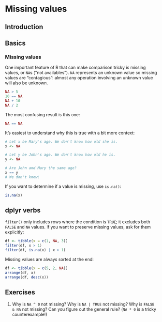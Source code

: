 # Missing values {#missing-values}

## Introduction

## Basics

### Missing values {#missing-values-filter}

One important feature of R that can make comparison tricky is missing values, or `NA`s ("not availables").
`NA` represents an unknown value so missing values are "contagious": almost any operation involving an unknown value will also be unknown.

```r
NA > 5
10 == NA
NA + 10
NA / 2
```

The most confusing result is this one:

```r
NA == NA
```

It's easiest to understand why this is true with a bit more context:

```r
# Let x be Mary's age. We don't know how old she is.
x <- NA

# Let y be John's age. We don't know how old he is.
y <- NA

# Are John and Mary the same age?
x == y
# We don't know!
```

If you want to determine if a value is missing, use `is.na()`:

```r
is.na(x)
```

## dplyr verbs

`filter()` only includes rows where the condition is `TRUE`; it excludes both `FALSE` and `NA` values.
If you want to preserve missing values, ask for them explicitly:

```r
df <- tibble(x = c(1, NA, 3))
filter(df, x > 1)
filter(df, is.na(x) | x > 1)
```

Missing values are always sorted at the end:

```r
df <- tibble(x = c(5, 2, NA))
arrange(df, x)
arrange(df, desc(x))
```

## Exercises

1.  Why is `NA ^ 0` not missing?
    Why is `NA | TRUE` not missing?
    Why is `FALSE & NA` not missing?
    Can you figure out the general rule?
    (`NA * 0` is a tricky counterexample!)

